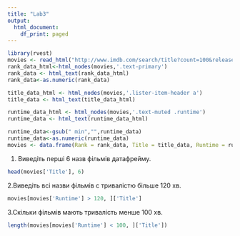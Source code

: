 ---
title: "Lab3"
output:
  html_document:
    df_print: paged
---

 

```{r}
library(rvest) 
movies <- read_html("http://www.imdb.com/search/title?count=100&release_date=2017,2017&title_type=feature") 
rank_data_html<-html_nodes(movies,'.text-primary') 
rank_data <- html_text(rank_data_html) 
rank_data<-as.numeric(rank_data)

title_data_html <- html_nodes(movies,'.lister-item-header a') 
title_data <- html_text(title_data_html)

runtime_data_html <- html_nodes(movies,'.text-muted .runtime') 
runtime_data <- html_text(runtime_data_html)
```



```{r}
runtime_data<-gsub(" min","",runtime_data)
runtime_data<-as.numeric(runtime_data)
movies <- data.frame(Rank = rank_data, Title = title_data, Runtime = runtime_data, stringsAsFactors = FALSE )
```

1. Виведіть перші 6 назв фільмів датафрейму.

```{r}
head(movies['Title'], 6)
```
2.Виведіть всі назви фільмів с тривалістю більше 120 хв.

```{r}
movies[movies['Runtime'] > 120, ]['Title']
```
3.Скільки фільмів мають тривалість менше 100 хв.

```{r}
length(movies[movies['Runtime'] < 100, ]['Title'])
```